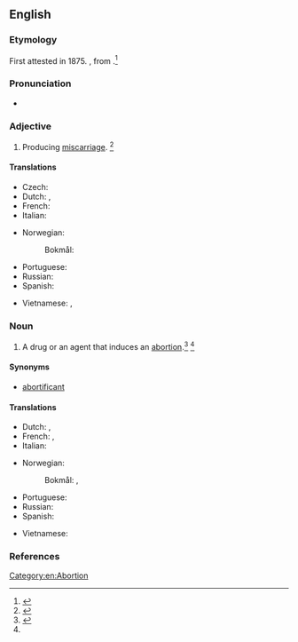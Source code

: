 ==English==

===Etymology===
First attested in 1875. {{suffix|en|abortion|facient|t2=causing an}}, from {{etyl|la|en}} {{m|la|facere||to make}}.<ref name=Taber>{{cite-book|last=|first=|authorlink=|coauthors=|editor=Thomas, Clayton L.|others=|title=Taber's Encyclopedic Medical Dictionary|year=1940|url=|format=|accessdate=|accessyear=|accessmonth=|edition=5th|date=|year_published=1993|month=|publisher=F. A. Davis Company|location=Philadelphia, PA|doi=|isbn=0-8036-8313-8|lccn=|ol=|page=7|chapter=|chapterurl=|quote=}}</ref>

===Pronunciation===
* {{a|US}} {{IPA|en|/əˌbɔɹ.təˈfeɪ.ʃn̩t/|/əˌbɔɹ.tɪˈfeɪ.ʃn̩t/}}

===Adjective===
{{en-adj}}

# {{lb|en|pharmaceutical effect}} Producing [[miscarriage]]. {{defdate|First attested in the mid 19<sup>th</sup> century.}}<ref name=SOED>{{R:SOED5|page=7}}</ref>

====Translations====
{{trans-top|producing miscarriage}}
* Czech: {{t+|cs|abortivní|m|f|n}}
* Dutch: {{t+|nl|abortief}}, {{t|nl|vruchtafdrijvend}}
* French: {{t+|fr|abortif}}
* Italian: {{t+|it|abortivo}}
{{trans-mid}}
* Norwegian:
*: Bokmål: {{t+|nb|abortiv}}
* Portuguese: {{t+|pt|abortivo}}
* Russian: {{t+|ru|абортивный}}
* Spanish: {{t+|es|abortivo}}
{{trans-bottom}}

{{checktrans-top}}
* Vietnamese: {{t+check|vi|phá thai}}, {{t-check|vi|làm sẩy thai}}
{{trans-mid}}
{{trans-bottom}}

===Noun===
{{en-noun}}

# {{lb|en|pharmaceutical drug}} A drug or an agent that induces an [[abortion]].<ref>{{R:MW3 1976|page=5}}</ref> {{defdate|First attested in the mid 19<sup>th</sup> century.}}<ref name=SOED/>

====Synonyms====
* [[abortificant]]

====Translations====
{{trans-top|agent that causes premature delivery}}
* Dutch: {{t|nl|abortivum|n}}, {{t|nl|vruchtafdrijvend middel|n}}
* French: {{t+|fr|abortif|m}}, {{t|fr|remède abortif|m}}
* Italian: {{t+|it|abortivo|m}}
{{trans-mid}}
* Norwegian:
*: Bokmål: {{t+|nb|abortiv|n}}, {{t|nb|abortpille|m|f}}
* Portuguese: {{t+|pt|abortivo}}
* Russian: {{t|ru|абортивное средство|n}}
* Spanish: {{t+|es|abortivo|m}}
{{trans-bottom}}

{{checktrans-top}}
* Vietnamese: {{t-check|vi|thuốc phá thai}}
{{trans-mid}}
{{trans-bottom}}

===References===
<references/>

[[Category:en:Abortion]]